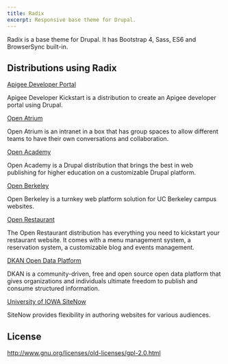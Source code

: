 ```yaml
---
title: Radix
excerpt: Responsive base theme for Drupal.
---
```


Radix is a base theme for Drupal. It has Bootstrap 4, Sass, ES6 and BrowserSync built-in.

## Distributions using Radix

[Apigee Developer Portal](https://www.drupal.org/project/apigee_devportal_kickstart)

Apigee Developer Kickstart is a distribution to create an Apigee developer
portal using Drupal.

[Open Atrium](http://openatrium.com)

Open Atrium is an intranet in a box that has group spaces to allow different
teams to have their own conversations and collaboration.

[Open Academy](http://drupal.org/project/openacademy)

Open Academy is a Drupal distribution that brings the best in web publishing for
higher education on a customizable Drupal platform.

[Open Berkeley](http://open.berkeley.edu)

Open Berkeley is a turnkey web platform solution for UC Berkeley campus
websites.

[Open Restaurant](http://drupal.org/project/openrestaurant)

The Open Restaurant distribution has everything you need to kickstart your
restaurant website. It comes with a menu management system, a reservation
system, a customizable blog and events management.

[DKAN Open Data Platform](https://getdkan.org)

DKAN is a community-driven, free and open source open data platform that gives
organizations and individuals ultimate freedom to publish and consume structured
information.

[University of IOWA SiteNow](https://sitenow.uiowa.edu)

SiteNow provides flexibility in authoring websites for various audiences.

## License

http://www.gnu.org/licenses/old-licenses/gpl-2.0.html

